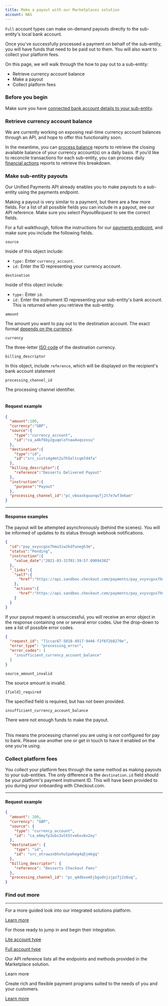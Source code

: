 ```yaml
---
title: Make a payout with our Marketplaces solution
account: NAS
---
```


`Full` account types can make on-demand payouts directly to the sub-entity's local bank account.

Once you've successfully processed a payment on behalf of the sub-entity, you will have funds that need to be paid out to them. You will also want to collect your platform fees.

On this page, we will walk through the how to pay out to a sub-entity:

- Retrieve currency account balance
- Make a payout
- Collect platform fees

### Before you begin 

Make sure you have [connected bank account details to your sub-entity](/marketplaces/onboarding/api/full/manage-bank-accounts).

### Retrieve currency account balance

We are currently working on exposing real-time currency account balances through an API, and hope to offer this functionality soon.

In the meantime, you can [process balance](/reporting/reconciliation-reports/balance-reports) reports to retrieve the closing available balance of your currency account(s) on a daily basis. If you’d like to reconcile transactions for each sub-entity, you can process daily [financial actions](/reporting/reconciliation-reports/financial-actions-reports) reports to retrieve this breakdown. 

### Make sub-entity payouts

Our Unified Payments API already enables you to make payouts to a sub-entity using the payments endpoint.

Making a payout is very similar to a payment, but there are a few more <StatusTag type="required" display="inline" /> fields. For a list of all possible fields you can include in a payout, see our <ExternalLink href="https://api-reference.checkout.com/preview/crusoe/#operation/requestAPaymentOrPayout" target="_blank">API reference</ExternalLink>. Make sure you select _PayoutRequest_ to see the correct fields.

For a full walkthough, follow the instructions for our [payments endpoint](/payments/accept-payments/request-a-payment), and make sure you include the following fields.

<Table>
<TableHead headers={['Field name', 'Description']} />
<TableBody>
<TableRow>
<TableCell>

`source`

<TypeTag type="object" />
</TableCell>
<TableCell>

Inside of this object include:

- `type:` Enter `currency_account`.
- `id:` Enter the ID representing your currency account.

</TableCell>
</TableRow>
<TableRow>
<TableCell>

`destination`

<TypeTag type="object" />
</TableCell>
<TableCell>

Inside of this object include:

- `type:` Enter `id`.
- `id:` Enter the instrument ID representing your sub-entity's bank account. This is returned when you retrieve the sub-entity.

</TableCell>
</TableRow>
<TableRow>
<TableCell>

`amount`

<TypeTag type="integer" />
</TableCell>
<TableCell>

The amount you want to pay out to the destination account. The exact format [depends on the currency](/resources/calculating-the-amount).

</TableCell>
</TableRow>
<TableRow>
<TableCell>

`currency`

<TypeTag type="string" />

</TableCell>
<TableCell>

The three-letter [ISO code](/resources/codes/currency-codes) of the destination currency.

</TableCell>
</TableRow>
<TableRow>
<TableCell>

`billing_descriptor`

<TypeTag type="object" />
</TableCell>
<TableCell>

In this object, include `reference`, which will be displayed on the recipient's bank account statement

</TableCell>
</TableRow>
<TableRow>
<TableCell>

`processing_channel_id`

<TypeTag type="string" />
</TableCell>
<TableCell>

The processing channel identifier.

</TableCell>
</TableRow>
</TableBody>
</Table>

#### Request example

```json
{
  "amount":100,
  "currency":"GBP",
  "source":{
    "type":"currency_account",
    "id":"ca_a4kf6by2guqelofnaa4uqozosu"
  },
  "destination":{
    "type":"id",
    "id":"src_sivtx4g4mt2u7h5eltcqm7d4fa"
  },
  "billing_descriptor":{
    "reference":"Desserts Delivered Payout"
  },
  "instruction":{
    "purpose":"Payout"
  },
  "processing_channel_id":"pc_v6oaskquunqufj2t7e7wf3e6am"
}

```

---

#### Response examples

The payout will be attempted asynchronously (behind the scenes). You will be informed of updates to its status through webhook notifications.

<tabs>
<tab title="202 - Payment asynchronous">

```json withBorder=false
{
  "id":"pay_xvyvcgxx7hmu3iw2kdfunegh3m",
  "status":"Pending",
  "instruction":{
    "value_date":"2021-03-31T01:39:57.0909438Z"
  },
  "_links":{
    "self":{
      "href":"https://api.sandbox.checkout.com/payments/pay_xvyvcgxx7hmu3iw2kdfunegh3m"
    },
    "actions":{
      "href":"https://api.sandbox.checkout.com/payments/pay_xvyvcgxx7hmu3iw2kdfunegh3m/actions"
    }
  }
}
```

</tab>
<tab title="422 - Invalid data was sent">

If your payout request is unsuccessful, you will receive an error object in the response containing one or several error codes. Use the drop-down to see a list of possible error codes.

```json withBorder=false
{
  "request_id": "71ccac67-5018-4917-9446-f2f6f2b8270e",
  "error_type": "processing_error",
  "error_codes": [
    "insufficient_currency_account_balance"
  ]
}
```

<Accordion title="Possible error codes">
<Table>
<TableHead headers={['Error code', 'Description']} />
<TableBody>
<TableRow>
<TableCell>

`source_amount_invalid`

</TableCell>
<TableCell>

The source amount is invalid.

</TableCell>
</TableRow>
<TableRow>
<TableCell>

`{field}_required`

</TableCell>
<TableCell>

The specified field is required, but has not been provided.

</TableCell>
</TableRow>
<TableRow>
<TableCell>

`insufficient_currency_account_balance`

</TableCell>
<TableCell>

There were not enough funds to make the payout.

</TableCell>
</TableRow>
</TableBody>
</Table>
</Accordion>
<Accordion title="Why is there a 'pay to bank not configured' error when attempting a payout?">

This means the processing channel you are using is not configured for pay to bank. Please use another one or get in touch to have it enabled on the one you’re using.

</Accordion>

</tab>
</tabs>


### Collect platform fees

You collect your platform fees through the same method as making payouts to your sub-entities. The only difference is the `destination.id` field should be your platform's payment instrument ID. This will have been provided to you during your onboarding with <ExternalLink href="https://www.checkout.com/" target="_blank">Checkout.com</ExternalLink>.

---

#### Request example

```json
{
  "amount": 100,
  "currency": "GBP",
  "source": {
    "type": "currency_account",
    "id": "ca_e6myfp3ubs3ulk5tve6xx6x2oy"
  },
  "destination": {
    "type": "id",
    "id": "src_otruwzxbhvhutpoheg4q5jmkgq"
  },
  "billing_descriptor": {
    "reference": "Desserts Checkout Fees"
  },
  "processing_channel_id": "pc_q4dbxom5jbgudnjzjpz7j2z6uq",
}

```

### Find out more

---

<ContentPanel title="Understand your account structure" imgSrc="/NAS/Marketplaces/understand-your-account-structure.svg">

For a more guided look into our integrated solutions platform.

[Learn more](/marketplaces/account-structure)

</ContentPanel>
<ContentPanel title="Quick start" imgSrc="/NAS/Marketplaces/quick-start.svg">

For those ready to jump in and begin their integration.

[Lite account type](/marketplaces/quick-start-lite)

[Full account type](/marketplaces/quick-start-full)

</ContentPanel>

<ContentPanel title="Marketplace API reference" imgSrc="/NAS/Marketplaces/marketplaces-api.svg">

Our API reference lists all the endpoints and methods provided in the Marketplace solution.

<ExternalLink href="https://api-reference.checkout.com/preview/crusoe/#tag/Marketplace" target="_blank" withArrow>Learn more</ExternalLink>

</ContentPanel>
<ContentPanel title="Marketplaces" imgSrc="/NAS/Marketplaces/understand-your-account-structure.svg" withBorder={false}>

Create rich and flexible payment programs suited to the needs of you and your customers.

[Learn more](/marketplaces)

</ContentPanel>
